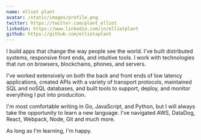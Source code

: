 ```yaml
---
name: elliot plant
avatar: /static/images/profile.png
twitter: https://twitter.com/plant_elliot
linkedin: https://www.linkedin.com/in/elliotplant
github: https://github.com/elliotaplant
---
```


I build apps that change the way people see the world. I've built distributed systems, responsive front ends, and intuitive tools. I work with technologies that run on browsers, blockchains, phones, and servers.

I've worked extensively on both the back and front ends of low latency applications, created APIs with a variety of transport protocols, maintained SQL and noSQL databases, and built tools to support, deploy, and monitor everything I put into produciton.

I'm most comfortable writing in Go, JavaScript, and Python, but I will always take the opportunity to learn a new language. I've navigated AWS, DataDog, React, Webpack, Node, Git and much more.

As long as I'm learning, I'm happy.
